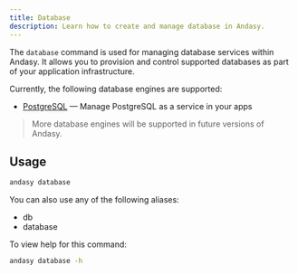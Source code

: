 ```yaml
---
title: Database
description: Learn how to create and manage database in Andasy.
---
```


The `database` command is used for managing database services within Andasy. It allows you to provision and control supported databases as part of your application infrastructure.

Currently, the following database engines are supported:

- [PostgreSQL](/docs/services/databases/postgres) — Manage PostgreSQL as a service in your apps


> More database engines will be supported in future versions of Andasy.

## Usage

```bash
andasy database
```

You can also use any of the following aliases:
- db
- database

To view help for this command:

```bash
andasy database -h
```